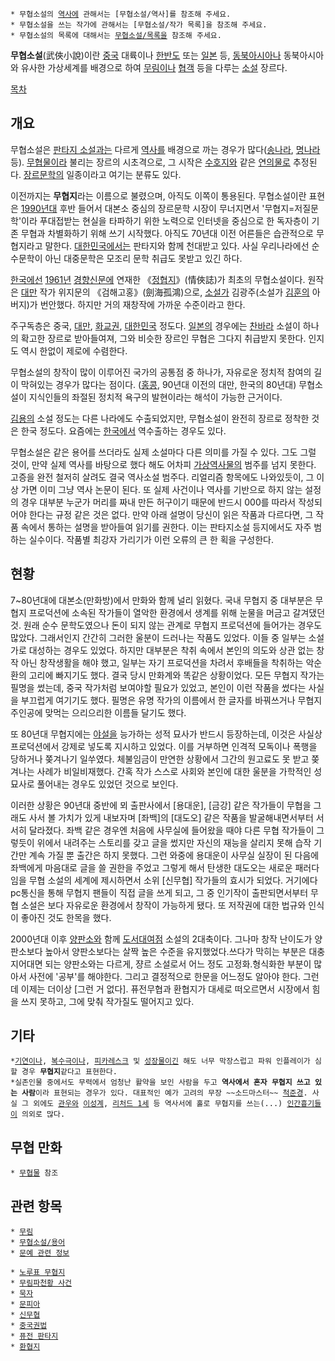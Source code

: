 * 무협소설의 [[역사]]에 관해서는 [무협소설/역사]를 참조해 주세요.
 * 무협소설을 쓰는 작가에 관해서는 [무협소설/작가 목록]을 참조해 주세요.
 * 무협소설의 목록에 대해서는 [[무협소설/목록]]을 참조해 주세요.

'''무협소설'''(武俠小說)이란 [[중국]] 대륙이나 [[한반도]] 또는 [[일본]] 등, [[동북아시아]]나 동북아시아와 유사한 가상세계를 배경으로 하여 [[무림]]이나 [[협객]] 등을 다루는 [[소설]] 장르다.

[[목차]]
== 개요 ==
무협소설은 [[판타지 소설]]과는 다르게 [[역사]]를 배경으로 까는 경우가 많다([[송나라]], [[명나라]] 등). [[무협물]]이라 불리는 장르의 시초격으로, 그 시작은 [[수호지]]와 같은 [[연의]]물로 추정된다. [[장르문학]]의 일종이라고 여기는 분류도 있다. 

이전까지는 '''무협지'''라는 이름으로 불렸으며, 아직도 이쪽이 통용된다. 무협소설이란 표현은 [[1990년대]] 후반 들어서 대본소 중심의 장르문학 시장이 무너지면서 '무협지=저질문학'이라 푸대접받는 현실을 타파하기 위한 노력으로 인터넷을 중심으로 한 독자층이 기존 무협과 차별화하기 위해 쓰기 시작했다. 아직도 70년대 이전 어른들은 습관적으로 무협지라고 말한다. [[대한민국]]에서는 판타지와 함께 천대받고 있다. 사실 우리나라에선 순수문학이 아닌 대중문학은 모조리 문학 취급도 못받고 있긴 하다.

[[한국]]에선 [[1961년]] [[경향신문]]에 연재한 《[[정협지]]》(情俠誌)가 최초의 무협소설이다. 원작은 [[대만]] 작가 위지문의 《검해고홍》(劍海孤鴻)으로, [[소설가]] 김광주(소설가 [[김훈]]의 아버지)가 번안했다. 하지만 거의 재창작에 가까운 수준이라고 한다.

주구독층은 중국, [[대만]], [[화교]]권, [[대한민국]] 정도다. [[일본]]의 경우에는 [[찬바라]] 소설이 하나의 확고한 장르로 받아들여져, 그와 비슷한 장르인 무협은 그다지 취급받지 못한다. 인지도 역시 한없이 제로에 수렴한다.

무협소설의 창작이 많이 이루어진 국가의 공통점 중 하나가, 자유로운 정치적 참여의 길이 막혀있는 경우가 많다는 점이다. ([[홍콩]], 90년대 이전의 대만, 한국의 80년대) 무협소설이 지식인들의 좌절된 정치적 욕구의 발현이라는 해석이 가능한 근거이다.

[[김용]]의 소설 정도는 다른 나라에도 수출되었지만, 무협소설이 완전히 장르로 정착한 것은 한국 정도다. 요즘에는 [[한국]]에서 역수출하는 경우도 있다.

무협소설은 같은 용어를 쓰더라도 실제 소설마다 다른 의미를 가질 수 있다. 그도 그럴 것이, 만약 실제 역사를 바탕으로 했다 해도 어차피 [[가상역사물]]의 범주를 넘지 못한다. 고증을 완전 철저히 살려도 결국 역사소설 범주다. 리얼리즘 항목에도 나와있듯이, 그 이상 가면 이미 그냥 역사 논문이 된다. 또 실제 사건이나 역사를 기반으로 하지 않는 설정의 경우 대부분 누군가 머리를 짜내 만든 허구이기 때문에 반드시 000를 따라서 작성되어야 한다는 규정 같은 것은 없다. 만약 아래 설명이 당신이 읽은 작품과 다르다면, 그 작품 속에서 통하는 설명을 받아들여 읽기를 권한다. 이는 판타지소설 등지에서도 자주 범하는 실수이다. 작품별 최강자 가리기가 이런 오류의 큰 한 획을 구성한다.

== 현황 ==
7~80년대에 대본소(만화방)에서 만화와 함께 널리 읽혔다. 국내 무협지 중 대부분은 무협지 프로덕션에 소속된 작가들이 열악한 환경에서 생계를 위해 눈물을 머금고 갈겨댔던 것. 원래 순수 문학도였으나 돈이 되지 않는 관계로 무협지 프로덕션에 들어가는 경우도 많았다. 그래서인지 간간히 그러한 울분이 드러나는 작품도 있었다. 이들 중 일부는 소설가로 대성하는 경우도 있었다. 하지만 대부분은 착취 속에서 본인의 의도와 상관 없는 창작 아닌 창작생활을 해야 했고, 일부는 자기 프로덕션을 차려서 후배들을 착취하는 악순환의 고리에 빠지기도 했다. 결국 당시 만화계와 똑같은 상황이었다. 모든 무협지 작가는 필명을 썼는데, 중국 작가처럼 보여야할 필요가 있었고, 본인이 이런 작품을 썼다는 사실을 부끄럽게 여기기도 했다. 필명은 유명 작가의 이름에서 한 글자를 바꿔쓰거나 무협지 주인공에 맞먹는 으리으리한 이름들 달기도 했다.

또 80년대 무협지에는 [[야설]]을 능가하는 성적 묘사가 반드시 등장하는데, 이것은 사실상 프로덕션에서 강제로 넣도록 지시하고 있었다. 이를 거부하면 인격적 모독이나 폭행을 당하거나 쫒겨나기 일쑤였다. 체불임금이 만연한 상황에서 그간의 원고료도 못 받고 쫒겨나는 사례가 비일비재했다. 간혹 작가 스스로 사회와 본인에 대한 울분을 가학적인 성묘사로 풀어내는 경우도 있었던 것으로 보인다.

이러한 상황은 90년대 중반에 뫼 출판사에서 [용대운], [금강] 같은 작가들이 무협을 그래도 사서 볼 가치가 있게 내보자며 [좌백]의 [대도오] 같은 작품을 발굴해내면서부터 서서히 달라졌다. 좌백 같은 경우엔 처음에 사무실에 들어왔을 때야 다른 무협 작가들이 그렇듯이 위에서 내려주는 스토리를 갖고 글을 썼지만 자신의 재능을 살리지 못해 습작 기간만 계속 가질 뿐 출간은 하지 못했다. 그런 와중에 용대운이 사무실 실장이 된 다음에 좌백에게 마음대로 글을 쓸 권한을 주었고 그렇게 해서 탄생한 대도오는 새로운 패러다임을 무협 소설의 세계에 제시하면서 소위 [신무협] 작가들의 효시가 되었다. 거기에다 pc통신을 통해 무협지 팬들이 직접 글을 쓰게 되고, 그 중 인기작이 출판되면서부터 무협 소설은 보다 자유로운 환경에서 창작이 가능하게 됐다. 또 저작권에 대한 법규와 인식이 좋아진 것도 한목을 했다.

2000년대 이후 [[양판소]]와 함께 [[도서대여점]] 소설의 2대축이다. 그나마 창작 난이도가 양판소보다 높아서 양판소보다는 살짝 높은 수준을 유지했었다.쓰다가 막히는 부분은 대충 지어대면 되는 양판소와는 다르게, 쟝르 소설로서 어느 정도 고정화.형식화한 부분이 많아서 사전에 '공부'를 해야한다. 그리고 결정적으로 한문을 어느정도 알아야 한다. 그런데 이제는 더이상 [그런 거 없다]. 퓨전무협과 환협지가 대세로 떠오르면서 시장에서 힘을 쓰지 못하고, 그에 맞춰 작가질도 떨어지고 있다.

== 기타 ==
 *[[기연]]이나, [[복수극]]이나, [[피카레스크]] 및 [[성장물]]이긴 해도 너무 막장스럽고 파워 인플레이가 심할 경우 '''무협지'''같다고 표현한다.
 *실존인물 중에서도 무력에서 엄청난 활약을 보인 사람을 두고 '''역사에서 혼자 무협지 쓰고 있는 사람'''이라 표현되는 경우가 있다. 대표적인 예가 고려의 무장 ~~소드마스터~~ [[척준경]]. 사실 그 외에도 [[관우]]와 [[이성계]], [[리처드 1세]] 등 역사서에 홀로 무협지를 쓰는(...) [[인간흉기]]들이 의외로 많다.

== 무협 만화 ==
 * [[무협물]] 참조

== 관련 항목 ==
 * [[무림]]
 * [[무협소설/용어]]
 * [[문예 관련 정보]]

 * [[노루표 무협지]]
 * [[무림파천황 사건]]
 * [[묵자]]
 * [[문피아]]
 * [[신무협]]
 * [[중국권법]]
 * [[퓨전 판타지]]
 * [[환협지]]
